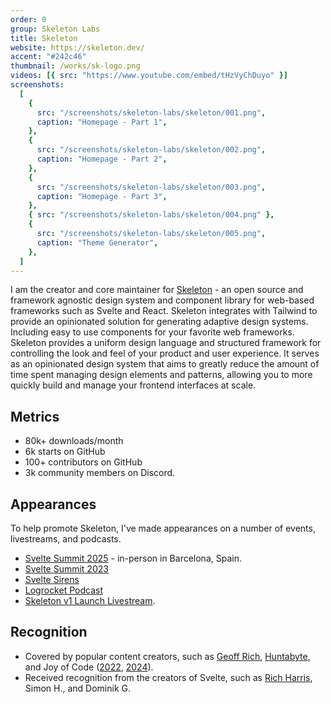 ```yaml
---
order: 0
group: Skeleton Labs
title: Skeleton
website: https://skeleton.dev/
accent: "#242c46"
thumbnail: /works/sk-logo.png
videos: [{ src: "https://www.youtube.com/embed/tHzVyChDuyo" }]
screenshots:
  [
    {
      src: "/screenshots/skeleton-labs/skeleton/001.png",
      caption: "Homepage - Part 1",
    },
    {
      src: "/screenshots/skeleton-labs/skeleton/002.png",
      caption: "Homepage - Part 2",
    },
    {
      src: "/screenshots/skeleton-labs/skeleton/003.png",
      caption: "Homepage - Part 3",
    },
    { src: "/screenshots/skeleton-labs/skeleton/004.png" },
    {
      src: "/screenshots/skeleton-labs/skeleton/005.png",
      caption: "Theme Generator",
    },
  ]
---
```



I am the creator and core maintainer for [Skeleton](https://github.com/skeletonlabs/skeleton) - an open source and framework agnostic design system and component library for web-based frameworks such as Svelte and React. Skeleton integrates with Tailwind to provide an opinionated solution for generating adaptive design systems. Including easy to use components for your favorite web frameworks. Skeleton provides a uniform design language and structured framework for controlling the look and feel of your product and user experience. It serves as an opinionated design system that aims to greatly reduce the amount of time spent managing design elements and patterns, allowing you to more quickly build and manage your frontend interfaces at scale.

## Metrics

- 80k+ downloads/month
- 6k starts on GitHub
- 100+ contributors on GitHub
- 3k community members on Discord.

## Appearances

To help promote Skeleton, I've made appearances on a number of events, livestreams, and podcasts.

- [Svelte Summit 2025](https://bsky.app/profile/skeleton.dev/post/3lorb6uoi4k2a) - in-person in Barcelona, Spain.
- [Svelte Summit 2023](https://www.youtube.com/watch?v=KxK9iA1ktlU)
- [Svelte Sirens](https://www.youtube.com/watch?v=2OnJYCXJPK4)
- [Logrocket Podcast](https://podrocket.logrocket.com/skeleton?ref=skeleton.ghost.io)
- [Skeleton v1 Launch Livestream](https://www.youtube.com/playlist?list=PLJtgPDPrJYAuDISpNrarLCjVInKknDCcA).

## Recognition

- Covered by popular content creators, such as [Geoff Rich](https://www.youtube.com/watch?v=MaF8kRbHbi0), [Huntabyte](https://www.youtube.com/watch?v=P_A0qQ7AuK8), and Joy of Code ([2022](https://www.youtube.com/watch?v=O0mNU0maItY), [2024](https://www.youtube.com/watch?v=qyG-xWjNZKU)).
- Received recognition from the creators of Svelte, such as [Rich Harris](https://bsky.app/profile/rich-harris.dev/post/3loskpoma6c2u), Simon H., and Dominik G.
